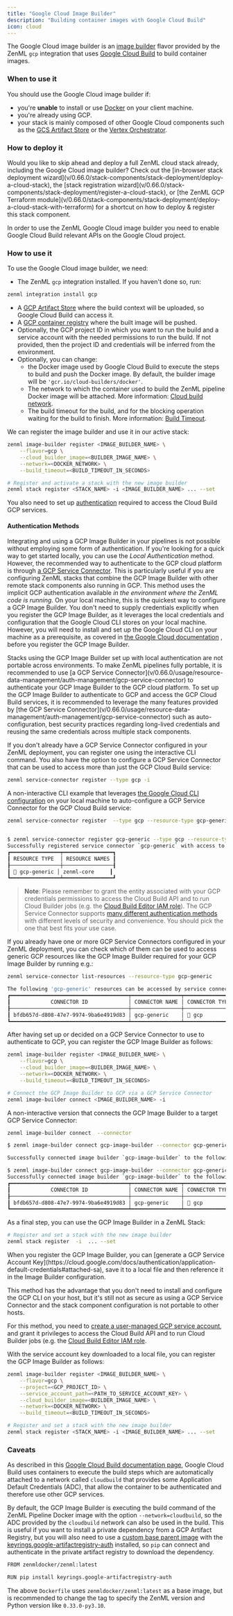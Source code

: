 ```yaml
---
title: "Google Cloud Image Builder"
description: "Building container images with Google Cloud Build"
icon: cloud
---
```


The Google Cloud image builder is an [image builder](v/0.66.0/stack-components/image-builders) flavor provided by the ZenML `gcp` integration that uses [Google Cloud Build](https://cloud.google.com/build) to build container images.

### When to use it

You should use the Google Cloud image builder if:

* you're **unable** to install or use [Docker](https://www.docker.com) on your client machine.
* you're already using GCP.
* your stack is mainly composed of other Google Cloud components such as the [GCS Artifact Store](v/0.66.0/stack-components/artifact-stores/gcp) or the [Vertex Orchestrator](v/0.66.0/stack-components/orchestrators/vertex).

### How to deploy it

<Info>
    Would you like to skip ahead and deploy a full ZenML cloud stack already, including the Google Cloud image builder? Check out the [in-browser stack deployment wizard](v/0.66.0/stack-components/stack-deployment/deploy-a-cloud-stack), the [stack registration wizard](v/0.66.0/stack-components/stack-deployment/register-a-cloud-stack), or [the ZenML GCP Terraform module](v/0.66.0/stack-components/stack-deployment/deploy-a-cloud-stack-with-terraform) for a shortcut on how to deploy & register this stack component.
</Info>

In order to use the ZenML Google Cloud image builder you need to enable Google Cloud Build relevant APIs on the Google Cloud project.

### How to use it

To use the Google Cloud image builder, we need:

* The ZenML `gcp` integration installed. If you haven't done so, run:
```bash
zenml integration install gcp
```
* A [GCP Artifact Store](v/0.66.0/stack-components/artifact-stores/gcp) where the build context will be uploaded, so Google Cloud Build can access it.
* A [GCP container registry](v/0.66.0/stack-components/container-registries/gcp) where the built image will be pushed.
* Optionally, the GCP project ID in which you want to run the build and a service account with the needed permissions to run the build. If not provided, then the project ID and credentials will be inferred from the environment.
* Optionally, you can change:
   * the Docker image used by Google Cloud Build to execute the steps to build and push the Docker image. By default, the builder image will be `'gcr.io/cloud-builders/docker'`.
   * The network to which the container used to build the ZenML pipeline Docker image will be attached. More information: [Cloud build network](https://cloud.google.com/build/docs/build-config-file-schema#network).
   * The build timeout for the build, and for the blocking operation waiting for the build to finish. More information: [Build Timeout](https://cloud.google.com/build/docs/build-config-file-schema#timeout%5F2).

We can register the image builder and use it in our active stack:

```bash
zenml image-builder register <IMAGE_BUILDER_NAME> \
    --flavor=gcp \
    --cloud_builder_image=<BUILDER_IMAGE_NAME> \
    --network=<DOCKER_NETWORK> \
    --build_timeout=<BUILD_TIMEOUT_IN_SECONDS>

# Register and activate a stack with the new image builder
zenml stack register <STACK_NAME> -i <IMAGE_BUILDER_NAME> ... --set
```

You also need to set up [authentication](v/0.66.0/stack-components/image-builders/gcp#authentication-methods) required to access the Cloud Build GCP services.

#### Authentication Methods

Integrating and using a GCP Image Builder in your pipelines is not possible without employing some form of authentication. If you're looking for a quick way to get started locally, you can use the _Local Authentication_ method. However, the recommended way to authenticate to the GCP cloud platform is through [a GCP Service Connector](v/0.66.0/usage/resource-data-management/auth-management/gcp-service-connector). This is particularly useful if you are configuring ZenML stacks that combine the GCP Image Builder with other remote stack components also running in GCP.
<Tabs>
    <Tab title="Implicit Authentication">
    This method uses the implicit GCP authentication available _in the environment where the ZenML code is running_. On your local machine, this is the quickest way to configure a GCP Image Builder. You don't need to supply credentials explicitly when you register the GCP Image Builder, as it leverages the local credentials and configuration that the Google Cloud CLI stores on your local machine. However, you will need to install and set up the Google Cloud CLI on your machine as a prerequisite, as covered in [the Google Cloud documentation](https://cloud.google.com/sdk/docs/install-sdk) , before you register the GCP Image Builder.

<Note>
    Stacks using the GCP Image Builder set up with local authentication are not portable across environments. To make ZenML pipelines fully portable, it is recommended to use [a GCP Service Connector](v/0.66.0/usage/resource-data-management/auth-management/gcp-service-connector) to authenticate your GCP Image Builder to the GCP cloud platform.
</Note>
    </Tab>
<Tab title="GCP Service Connector (recommended)">
To set up the GCP Image Builder to authenticate to GCP and access the GCP Cloud Build services, it is recommended to leverage the many features provided by [the GCP Service Connector](v/0.66.0/usage/resource-data-management/auth-management/gcp-service-connector) such as auto-configuration, best security practices regarding long-lived credentials and reusing the same credentials across multiple stack components.

If you don't already have a GCP Service Connector configured in your ZenML deployment, you can register one using the interactive CLI command. You also have the option to configure a GCP Service Connector that can be used to access more than just the GCP Cloud Build service:

```bash
zenml service-connector register --type gcp -i
```

A non-interactive CLI example that leverages [the Google Cloud CLI configuration](https://cloud.google.com/sdk/docs/install-sdk) on your local machine to auto-configure a GCP Service Connector for the GCP Cloud Build service:

```bash
zenml service-connector register  --type gcp --resource-type gcp-generic --resource-name  --auto-configure
```

```bash Example Command Output

$ zenml service-connector register gcp-generic --type gcp --resource-type gcp-generic --auto-configure
Successfully registered service connector `gcp-generic` with access to the following resources:
┏━━━━━━━━━━━━━━━━┯━━━━━━━━━━━━━━━━┓
┃ RESOURCE TYPE  │ RESOURCE NAMES ┃
┠────────────────┼────────────────┨
┃ 🔵 gcp-generic │ zenml-core     ┃
┗━━━━━━━━━━━━━━━━┷━━━━━━━━━━━━━━━━┛
```

> **Note**: Please remember to grant the entity associated with your GCP credentials permissions to access the Cloud Build API and to run Cloud Builder jobs (e.g. the [Cloud Build Editor IAM role](https://cloud.google.com/build/docs/iam-roles-permissions#predefined%5Froles)). The GCP Service Connector supports [many different authentication methods](v/0.66.0/usage/resource-data-management/auth-management/gcp-service-connector#authentication-methods) with different levels of security and convenience. You should pick the one that best fits your use case.

If you already have one or more GCP Service Connectors configured in your ZenML deployment, you can check which of them can be used to access generic GCP resources like the GCP Image Builder required for your GCP Image Builder by running e.g.:

```bash
zenml service-connector list-resources --resource-type gcp-generic
```

```bash Example Command Output
The following 'gcp-generic' resources can be accessed by service connectors that you have configured:
┏━━━━━━━━━━━━━━━━━━━━━━━━━━━━━━━━━━━━━━┯━━━━━━━━━━━━━━━━┯━━━━━━━━━━━━━━━━┯━━━━━━━━━━━━━━━━┯━━━━━━━━━━━━━━━━┓
┃             CONNECTOR ID             │ CONNECTOR NAME │ CONNECTOR TYPE │ RESOURCE TYPE  │ RESOURCE NAMES ┃
┠──────────────────────────────────────┼────────────────┼────────────────┼────────────────┼────────────────┨
┃ bfdb657d-d808-47e7-9974-9ba6e4919d83 │ gcp-generic    │ 🔵 gcp         │ 🔵 gcp-generic │ zenml-core     ┃
┗━━━━━━━━━━━━━━━━━━━━━━━━━━━━━━━━━━━━━━┷━━━━━━━━━━━━━━━━┷━━━━━━━━━━━━━━━━┷━━━━━━━━━━━━━━━━┷━━━━━━━━━━━━━━━━┛
```

After having set up or decided on a GCP Service Connector to use to authenticate to GCP, you can register the GCP Image Builder as follows:

```bash
zenml image-builder register <IMAGE_BUILDER_NAME> \
    --flavor=gcp \
    --cloud_builder_image=<BUILDER_IMAGE_NAME> \
    --network=<DOCKER_NETWORK> \
    --build_timeout=<BUILD_TIMEOUT_IN_SECONDS>

# Connect the GCP Image Builder to GCP via a GCP Service Connector
zenml image-builder connect <IMAGE_BUILDER_NAME> -i
```

A non-interactive version that connects the GCP Image Builder to a target GCP Service Connector:

```bash
zenml image-builder connect  --connector
```

```bash Example Command Output
$ zenml image-builder connect gcp-image-builder --connector gcp-generic

Successfully connected image builder `gcp-image-builder` to the following resources:

$ zenml image-builder connect gcp-image-builder --connector gcp-generic
Successfully connected image builder `gcp-image-builder` to the following resources:
┏━━━━━━━━━━━━━━━━━━━━━━━━━━━━━━━━━━━━━━┯━━━━━━━━━━━━━━━━┯━━━━━━━━━━━━━━━━┯━━━━━━━━━━━━━━━━┯━━━━━━━━━━━━━━━━┓
┃             CONNECTOR ID             │ CONNECTOR NAME │ CONNECTOR TYPE │ RESOURCE TYPE  │ RESOURCE NAMES ┃
┠──────────────────────────────────────┼────────────────┼────────────────┼────────────────┼────────────────┨
┃ bfdb657d-d808-47e7-9974-9ba6e4919d83 │ gcp-generic    │ 🔵 gcp         │ 🔵 gcp-generic │ zenml-core     ┃
┗━━━━━━━━━━━━━━━━━━━━━━━━━━━━━━━━━━━━━━┷━━━━━━━━━━━━━━━━┷━━━━━━━━━━━━━━━━┷━━━━━━━━━━━━━━━━┷━━━━━━━━━━━━━━━━┛
```

As a final step, you can use the GCP Image Builder in a ZenML Stack:

```bash
# Register and set a stack with the new image builder
zenml stack register  -i  ... --set
```

</Tab>
<Tab title="GCP Credentials">
When you register the GCP Image Builder, you can [generate a GCP Service Account Key](https://cloud.google.com/docs/authentication/application-default-credentials#attached-sa), save it to a local file and then reference it in the Image Builder configuration.

This method has the advantage that you don't need to install and configure the GCP CLI on your host, but it's still not as secure as using a GCP Service Connector and the stack component configuration is not portable to other hosts.

For this method, you need to [create a user-managed GCP service account](https://cloud.google.com/iam/docs/service-accounts-create), and grant it privileges to access the Cloud Build API and to run Cloud Builder jobs (e.g. the [Cloud Build Editor IAM role](https://cloud.google.com/build/docs/iam-roles-permissions#predefined%5Froles).

With the service account key downloaded to a local file, you can register the GCP Image Builder as follows:

```bash
zenml image-builder register <IMAGE_BUILDER_NAME> \
    --flavor=gcp \
    --project=<GCP_PROJECT_ID> \
    --service_account_path=<PATH_TO_SERVICE_ACCOUNT_KEY> \
    --cloud_builder_image=<BUILDER_IMAGE_NAME> \
    --network=<DOCKER_NETWORK> \
    --build_timeout=<BUILD_TIMEOUT_IN_SECONDS>

# Register and set a stack with the new image builder
zenml stack register <STACK_NAME> -i <IMAGE_BUILDER_NAME> ... --set
```
</Tab>
</Tabs>


### Caveats

As described in this [Google Cloud Build documentation page](https://cloud.google.com/build/docs/build-config-file-schema#network), Google Cloud Build uses containers to execute the build steps which are automatically attached to a network called `cloudbuild` that provides some Application Default Credentials (ADC), that allow the container to be authenticated and therefore use other GCP services.

By default, the GCP Image Builder is executing the build command of the ZenML Pipeline Docker image with the option `--network=cloudbuild`, so the ADC provided by the `cloudbuild` network can also be used in the build. This is useful if you want to install a private dependency from a GCP Artifact Registry, but you will also need to use a [custom base parent image](v/0.66.0/usage/project-setup/customize-docker-builds/docker-settings-on-a-pipeline) with the [keyrings.google-artifactregistry-auth](https://pypi.org/project/keyrings.google-artifactregistry-auth/) installed, so `pip` can connect and authenticate in the private artifact registry to download the dependency.

```bash
FROM zenmldocker/zenml:latest

RUN pip install keyrings.google-artifactregistry-auth
```

The above `Dockerfile` uses `zenmldocker/zenml:latest` as a base image, but is recommended to change the tag to specify the ZenML version and Python version like `0.33.0-py3.10`.
